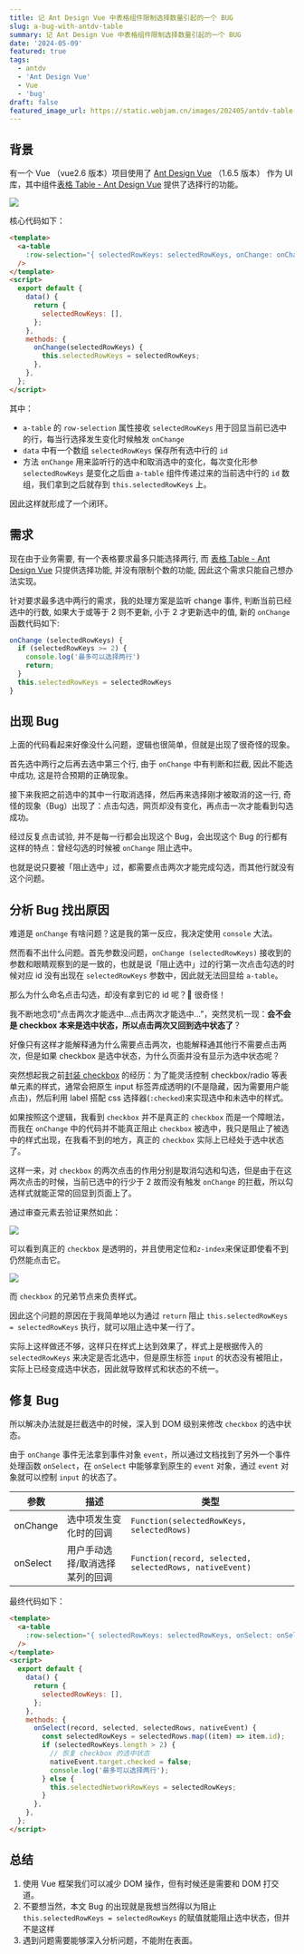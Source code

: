 ```yaml
---
title: 记 Ant Design Vue 中表格组件限制选择数量引起的一个 BUG
slug: a-bug-with-antdv-table
summary: 记 Ant Design Vue 中表格组件限制选择数量引起的一个 BUG
date: '2024-05-09'
featured: true
tags:
  - antdv
  - 'Ant Design Vue'
  - Vue
  - 'bug'
draft: false
featured_image_url: https://static.webjam.cn/images/202405/antdv-table-select.webp
---
```


## 背景

有一个 Vue （vue2.6 版本）项目使用了 [Ant Design Vue](https://www.antdv.com/) （1.6.5 版本） 作为 UI 库，其中组件[表格 Table - Ant Design Vue](https://www.antdv.com/components/table-cn#components-table-demo-row-selection-and-operation) 提供了选择行的功能。

![](https://static.webjam.cn/images/202405/antdv-table-select.webp)

核心代码如下：

```html
<template>
  <a-table
    :row-selection="{ selectedRowKeys: selectedRowKeys, onChange: onChange }"
  />
</template>
<script>
  export default {
    data() {
      return {
        selectedRowKeys: [],
      };
    },
    methods: {
      onChange(selectedRowKeys) {
        this.selectedRowKeys = selectedRowKeys;
      },
    },
  };
</script>
```

其中：

- `a-table` 的 `row-selection` 属性接收 `selectedRowKeys` 用于回显当前已选中的行，每当行选择发生变化时候触发 `onChange`
- `data` 中有一个数组 `selectedRowKeys` 保存所有选中行的 `id`
- 方法 `onChange` 用来监听行的选中和取消选中的变化，每次变化形参 `selectedRowKeys` 是变化之后由 `a-table` 组件传递过来的当前选中行的 `id` 数组，我们拿到之后就存到 `this.selectedRowKeys` 上。

因此这样就形成了一个闭环。

## 需求

现在由于业务需要, 有一个表格要求最多只能选择两行, 而 [表格 Table - Ant Design Vue](https://www.antdv.com/components/table-cn#components-table-demo-row-selection-and-operation) 只提供选择功能, 并没有限制个数的功能, 因此这个需求只能自己想办法实现。

针对要求最多选中两行的需求，我的处理方案是监听 change 事件, 判断当前已经选中的行数, 如果大于或等于 2 则不更新, 小于 2 才更新选中的值, 新的 `onChange` 函数代码如下:

```js
onChange (selectedRowKeys) {
  if (selectedRowKeys >= 2) {
    console.log('最多可以选择两行')
    return;
  }
  this.selectedRowKeys = selectedRowKeys
}
```

## 出现 Bug

上面的代码看起来好像没什么问题，逻辑也很简单，但就是出现了很奇怪的现象。

首先选中两行之后再去选中第三个行, 由于 `onChange` 中有判断和拦截, 因此不能选中成功, 这是符合预期的正确现象。

接下来我把之前选中的其中一行取消选择，然后再来选择刚才被取消的这一行, 奇怪的现象（Bug）出现了：点击勾选，网页却没有变化，再点击一次才能看到勾选成功。

经过反复点击试验, 并不是每一行都会出现这个 Bug，会出现这个 Bug 的行都有这样的特点：曾经勾选的时候被 `onChange` 阻止选中。

也就是说只要被「阻止选中」过，都需要点击两次才能完成勾选，而其他行就没有这个问题。

## 分析 Bug 找出原因

难道是 `onChange` 有啥问题？这是我的第一反应，我决定使用 `console` 大法。

然而看不出什么问题。首先参数没问题，`onChange (selectedRowKeys)` 接收到的参数和眼睛观察到的是一致的，也就是说「阻止选中」过的行第一次点击勾选的时候对应 id 没有出现在 `selectedRowKeys` 参数中，因此就无法回显给 `a-table`。

那么为什么命名点击勾选，却没有拿到它的 id 呢？🤔 很奇怪！

我不断地念叨“点击两次才能选中...点击两次才能选中...”，突然灵机一现：**会不会是 checkbox 本来是选中状态，所以点击两次又回到选中状态了**？

好像只有这样才能解释通为什么需要点击两次，也能解释通其他行不需要点击两次，但是如果 checkbox 是选中状态，为什么页面并没有显示为选中状态呢？

突然想起我之前[封装 checkbox](https://github.com/wencaizhang/wheels) 的经历：为了能灵活控制 checkbox/radio 等表单元素的样式，通常会把原生 input 标签弄成透明的(不是隐藏，因为需要用户能点击)，然后利用 label 搭配 css 选择器(`:checked`)来实现选中和未选中的样式。

如果按照这个逻辑，我看到 `checkbox` 并不是真正的 `checkbox` 而是一个障眼法，而我在 `onChange` 中的代码并不能真正阻止 `checkbox` 被选中，我只是阻止了被选中的样式出现，在我看不到的地方，真正的 `checkbox` 实际上已经处于选中状态了。

这样一来，对 `checkbox` 的两次点击的作用分别是取消勾选和勾选，但是由于在这两次点击的时候，当前已选中的行少于 2 故而没有触发 `onChange` 的拦截，所以勾选样式就能正常的回显到页面上了。

通过审查元素去验证果然如此：

![](https://static.webjam.cn/images/202405/antdv-table-select-2.webp)

可以看到真正的 `checkbox` 是透明的，并且使用定位和`z-index`来保证即使看不到仍然能点击它。

![](https://static.webjam.cn/images/202405/antdv-table-select-3.webp)

而 `checkbox` 的兄弟节点来负责样式。

因此这个问题的原因在于我简单地以为通过 `return` 阻止 `this.selectedRowKeys = selectedRowKeys` 执行，就可以阻止选中某一行了。

实际上这样做还不够，这样只在样式上达到效果了，样式上是根据传入的 `selectedRowKeys` 来决定是否北选中，但是原生标签 `input` 的状态没有被阻止，实际上已经变成选中状态，因此就导致样式和状态的不统一。

## 修复 Bug

所以解决办法就是拦截选中的时候，深入到 DOM 级别来修改 `checkbox` 的选中状态。

由于 `onChange` 事件无法拿到事件对象 `event`，所以通过文档找到了另外一个事件处理函数 `onSelect`，在 `onSelect` 中能够拿到原生的 `event` 对象，通过 `event` 对象就可以控制 `input` 的状态了。

| 参数     | 描述                            | 类型                                                    |
| -------- | ------------------------------- | ------------------------------------------------------- |
| onChange | 选中项发生变化时的回调          | `Function(selectedRowKeys, selectedRows)`               |
| onSelect | 用户手动选择/取消选择某列的回调 | `Function(record, selected, selectedRows, nativeEvent)` |

最终代码如下：

```html
<template>
  <a-table
    :row-selection="{ selectedRowKeys: selectedRowKeys, onSelect: onSelect }"
  />
</template>
<script>
  export default {
    data() {
      return {
        selectedRowKeys: [],
      };
    },
    methods: {
      onSelect(record, selected, selectedRows, nativeEvent) {
        const selectedRowKeys = selectedRows.map((item) => item.id);
        if (selectedRowKeys.length > 2) {
          // 恢复 checkbox 的选中状态
          nativeEvent.target.checked = false;
          console.log('最多可以选择两行');
        } else {
          this.selectedNetworkRowKeys = selectedRowKeys;
        }
      },
    },
  };
</script>
```

## 总结

1. 使用 Vue 框架我们可以减少 DOM 操作，但有时候还是需要和 DOM 打交道。
2. 不要想当然，本文 Bug 的出现就是我想当然得以为阻止 `this.selectedRowKeys = selectedRowKeys` 的赋值就能阻止选中状态，但并不是这样
3. 遇到问题需要能够深入分析问题，不能附在表面。

